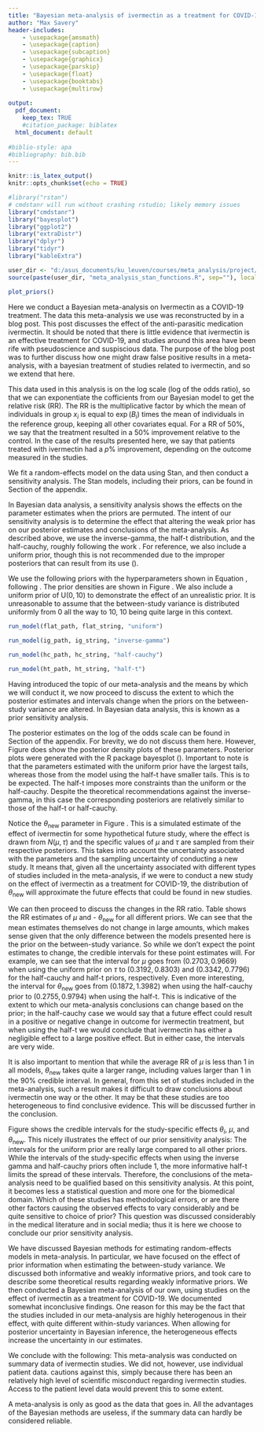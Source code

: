 ```yaml
---
title: "Bayesian meta-analysis of ivermectin as a treatment for COVID-19"
author: "Max Savery"
header-includes:
    - \usepackage{amsmath}
    - \usepackage{caption}
    - \usepackage{subcaption}
    - \usepackage{graphicx}
    - \usepackage{parskip}
    - \usepackage{float}
    - \usepackage{booktabs}
    - \usepackage{multirow}
    
output:
  pdf_document:
    keep_tex: TRUE
    #citation_package: biblatex
  html_document: default
  
#biblio-style: apa
#bibliography: bib.bib  
---
```

```r
knitr::is_latex_output()
knitr::opts_chunk$set(echo = TRUE)
```
```r
#library("rstan")
# cmdstanr will run without crashing rstudio; likely memory issues
library("cmdstanr")
library("bayesplot")
library("ggplot2")
library("extraDistr")
library("dplyr")
library("tidyr")
library("kableExtra")
```
```r
user_dir <- "d:/asus_documents/ku_leuven/courses/meta_analysis/project/bayesian-meta-analysis/src/"
source(paste(user_dir, "meta_analysis_stan_functions.R", sep=""), local = knitr::knit_global())
```
```r

plot_priors()
```


\section{Bayesian meta-analysis}

Here we conduct a Bayesian meta-analysis on Ivermectin as a COVID-19 treatment. The data this meta-analysis we use was reconstructed by \cite{Gelman-blog} in a blog post\footnote{The data was taken by Gelman from another blog by \cite{Marino-blog}. In fact, the online ivermectin debate is something of a very long blog chain echoing between various social media platforms.}. This post discusses the effect of the anti-parasitic medication ivermectin. It should be noted that there is little evidence that ivermectin is an effective treatment for COVID-19, and studies around this area have been rife with pseudoscience and suspiscious data. The purpose of the blog post was to further discuss how one might draw false positive results in a meta-analysis, with a bayesian treatment of studies related to ivermectin, and so we extend that here.

This data used in this analysis is on the log scale (log of the odds ratio), so that we can exponentiate the cofficients from our Bayesian model to get the relative risk (RR). The RR is the multiplicative factor by which the mean of individuals in group $x_i$ is equal to $\exp(B_i)$ times the mean of individuals in the reference group, keeping all other covariates
equal. For a RR of 50\%, we say that the treatment resulted in a 50\% improvement relative to the control. In the case of the results presented here, we say that patients treated with ivermectin had a $p$\% improvement, depending on the outcome measured in the studies.

We fit a random-effects model on the data using Stan, and then conduct a sensitivity analysis. The Stan models, including their priors, can be found in Section \ref{sec:stan} of the appendix. 

In Bayesian data analysis, a sensitivity analysis shows the effects on the parameter estimates when the priors are permuted. The intent of our sensitivity analysis is to determine the effect that altering the weak prior has on our posterior estimates and conclusions of the meta-analysis. As described above, we use the inverse-gamma\footnote{The inverse-gamma we use here is not strictly weakly informative, in that it is a recommendation following \cite{Gronau-2017}, but we consider it weakly informative for the sake of our sensitivity analysis.}, the half-t distribution, and the half-cauchy, roughly following the work \cite{Williams-2018}. For reference, we also include a uniform prior, though this is not recommended due to the improper posteriors that can result from its use (\cite{Gelman-2006}).

We use the following priors with the hyperparameters shown in Equation \ref{eq:priors}, following \cite{Williams-2018}. The prior densities are shown in Figure \ref{fig:prior-den}. We also include a uniform prior of U$(0,10)$ to demonstrate the effect of an unrealistic prior. It is unreasonable to assume that the between-study variance is distributed uniformly from 0 all the way to 10, 10 being quite large in this context.

\begin{equation}
\label{eq:priors}
\begin{gathered}
    \tau \sim \text{U}(0, 10) \\
    \tau \sim \text{Inverse-gamma}(1,0.15)\\
    \tau \sim \text{Half-t}(0, 0.5) \\
    \tau \sim \text{Half-cauchy}(0, 0.5)
\end{gathered}
\end{equation}

\begin{figure}[H]
    \centering
    \includegraphics[scale=.7]{meta_analysis_markdown_files/figure-latex/priors-1.pdf}
    \caption{Prior densities used in sensitivity analysis}
    \label{fig:prior-den}
\end{figure}

```r
run_model(flat_path, flat_string, "uniform")
```

```r
run_model(ig_path, ig_string, "inverse-gamma")
```

```r
run_model(hc_path, hc_string, "half-cauchy")
```

```r
run_model(ht_path, ht_string, "half-t")
```
\subsection{Sensitivity analysis}

Having introduced the topic of our meta-analysis and the means by which we will conduct it, we now proceed to discuss the extent to which the posterior estimates and intervals change when the priors on the between-study variance are altered. In Bayesian data analysis, this is known as a prior sensitivity analysis. 

The posterior estimates on the log of the odds scale can be found in Section \ref{sec:post} of the appendix. For brevity, we do not discuss them here. However, Figure \ref{fig:post_dens} does show the posterior density plots of these parameters. Posterior plots were generated with the R package bayesplot (\cite{Gabry-2019}). Important to note is that the parameters estimated with the uniform prior have the largest tails, whereas those from the model using the half-t have smaller tails. This is to be expected. The half-t imposes more constraints than the uniform or the half-cauchy. Despite the theoretical recommendations against the inverse-gamma, in this case the corresponding posteriors are relatively similar to those of the half-t or half-cauchy.

\begin{figure}[H]
\centering
\begin{subfigure}{.49\textwidth}
  \centering
    \includegraphics[width=\linewidth]{meta_analysis_markdown_files/figure-latex/uniform-meta-analysis-1.pdf}
  \caption{}
  \label{fig:u_d}
\end{subfigure}
\begin{subfigure}{.49\textwidth}
  \centering
    \includegraphics[width=\linewidth]{meta_analysis_markdown_files/figure-latex/ig-meta-analysis-1.pdf}
  \caption{}
  \label{fig:ig_d}
 \end{subfigure}
\begin{subfigure}{.49\textwidth}
  \centering
    \includegraphics[width=\linewidth]{meta_analysis_markdown_files/figure-latex/hc-meta-analysis-1.pdf}
  \caption{}
  \label{fig:hc_d}
\end{subfigure}
\begin{subfigure}{.49\textwidth}
  \centering
    \includegraphics[width=\linewidth]{meta_analysis_markdown_files/figure-latex/ht-meta-analysis-1.pdf}
  \caption{}
  \label{fig:ht_d}
 \end{subfigure}
\caption{Posterior densities of parameters estimated from random effects model, log-odds scale}
\label{fig:post_dens}
\end{figure}

Notice the $\theta_{\text{new}}$ parameter in Figure \ref{fig:post_dens}. This is a simulated estimate of the effect of ivermectin for some hypothetical future study, where the effect is drawn from $N(\mu,\tau)$ and the specific values of $\mu$ and $\tau$ are sampled from their respective posteriors. This takes into account the uncertainty associated with the parameters and the sampling uncertainty of conducting a new study. It means that, given all the uncertainty associated with different types of studies included in the meta-analysis, if we were to conduct a new study on the effect of ivermectin as a treatment for COVID-19, the distribution of $\theta_{\text{new}}$ will approximate the future effects that could be found in new studies.

We can then proceed to discuss the changes in the RR ratio. Table \ref{tab:rr} shows the RR estimates of $\mu$ and - $\theta_{\text{new}}$ for all different priors. We can see that the mean estimates themselves do not change in large amounts, which makes sense given that the only difference between the models presented here is the prior on the between-study variance. So while we don't expect the point estimates to change, the credible intervals for these point estimates will. For example, we can see that the interval for $\mu$ goes from $(0.2703,  0.9669)$ when using the uniform prior on $\tau$ to $(0.3192, 0.8303)$ and $(0.3342, 0.7796)$ for the half-cauchy and half-t priors, respectively. Even more interesting, the interval for $\theta_{\text{new}}$ goes from $(0.1872, 1.3982)$ when using the half-cauchy prior to $(0.2755, 0.9794)$ when using the half-t. This is indicative of the extent to which our meta-analysis conclusions can change based on the prior; in the half-cauchy case we would say that a future effect could result in a positive or negative change in outcome for ivermectin treatment, but when using the half-t we would conclude that ivermectin has either a negligible effect to a large positive effect. But in either case, the intervals are very wide. 

It is also important to mention that while the average RR of $\mu$ is less than 1 in all models, $\theta_{\text{new}}$ takes quite a larger range, including values larger than 1 in the 90\% credible interval. In general, from this set of studies included in the meta-analysis, such a result makes it difficult to draw conclusions about ivermectin one way or the other. It may be that these studies are too heterogeneous to find conclusive evidence. This will be discussed further in the conclusion.

\begin{table}[H]
\caption{\label{tab:rr}Relative Risk posterior estimates, with different priors on $\tau$}
\centering
\begin{tabular}[t]{llccc}
\toprule
&& Mean & 5\% & 95\%\\
\midrule
\multirow{2}{*}{Uniform}
&$\mu$ & 0.5099 & 0.2703 & 0.9669\\
&$\theta_{\text{new}}$ & 0.5040 & 0.0977 & 2.6799\\
\multirow{2}{*}{IG}
&$\mu$ & 0.5118 & 0.3123 & 0.8284\\
&$\theta_{\text{new}}$ & 0.5144 & 0.1998 & 1.3313\\
\multirow{2}{*}{Half-cauchy}
&$\mu$ & 0.5118 & 0.3192 & 0.8303\\
&$\theta_{\text{new}}$ & 0.5181 & 0.1872 & 1.3982\\
\multirow{2}{*}{Half-t}
&$\mu$ & 0.5173 & 0.3342 & 0.7796\\
&$\theta_{\text{new}}$ & 0.5188 & 0.2755 & 0.9794\\
\bottomrule
\end{tabular}
\end{table}

Figure \ref{fig:intervals} shows the credible intervals for the study-specific effects $\theta_i$, $\mu$, and $\theta_{\text{new}}$. This nicely illustrates the effect of our prior sensitivity analysis: The intervals for the uniform prior are really large compared to all other priors. While the intervals of the study-specific effects when using the inverse gamma and half-cauchy priors often include 1, the more informative half-t limits the spread of these intervals. Therefore, the conclusions of the meta-analysis need to be qualified based on this sensitivity analysis. At this point, it becomes less a statistical question and more one for the biomedical domain. Which of these studies has methodological errors, or are there other factors causing the observed effects to vary considerably and be quite sensitive to choice of prior? This question was discussed considerably in the medical literature and in social media; thus it is here we choose to conclude our prior sensitivity analysis.

\begin{figure}[H]
\centering
\begin{subfigure}{.49\textwidth}
  \centering
    \includegraphics[width=\linewidth]{meta_analysis_markdown_files/figure-latex/uniform-meta-analysis-4.pdf}
  \caption{}
  \label{fig:u_int}
\end{subfigure}
\begin{subfigure}{.49\textwidth}
  \centering
    \includegraphics[width=\linewidth]{meta_analysis_markdown_files/figure-latex/ig-meta-analysis-4.pdf}
  \caption{}
  \label{fig:ig_int}
 \end{subfigure}
\begin{subfigure}{.49\textwidth}
  \centering
    \includegraphics[width=\linewidth]{meta_analysis_markdown_files/figure-latex/hc-meta-analysis-4.pdf}
  \caption{}
  \label{fig:hc_int}
\end{subfigure}
\begin{subfigure}{.49\textwidth}
  \centering
    \includegraphics[width=\linewidth]{meta_analysis_markdown_files/figure-latex/ht-meta-analysis-4.pdf}
  \caption{}
  \label{fig:ht_int}
 \end{subfigure}
\caption{Equal tail credible intervals, for RR of posterior estimates}
\label{fig:intervals}
\end{figure}

\section{Discussion}

We have discussed Bayesian methods for estimating random-effects models in meta-analysis. In particular, we have focused on the effect of prior information when estimating the between-study variance. We discussed both informative and weakly informative priors, and took care to describe some theoretical results regarding weakly informative priors. We then conducted a Bayesian meta-analysis of our own, using studies on the effect of ivermectin as a treatment for COVID-19. We documented somewhat inconclusive findings. One reason for this may be the fact that the studies included in our meta-analysis are highly heterogenous in their effect, with quite different within-study variances. When allowing for posterior uncertainty in Bayesian inference, the heterogeneous effects increase the uncertainty in our estimates. 

We conclude with the following: This meta-analysis was conducted on summary data of ivermectin studies.  We did not, however, use individual patient data. \cite{Lawrence-2021} cautions against this, simply because there has been an relatively high level of scientific misconduct regarding ivermectin studies. Access to the patient level data would prevent this to some extent. 

A meta-analysis is only as good as the data that goes in. All the advantages of the Bayesian methods are useless, if the summary data can hardly be considered reliable.


